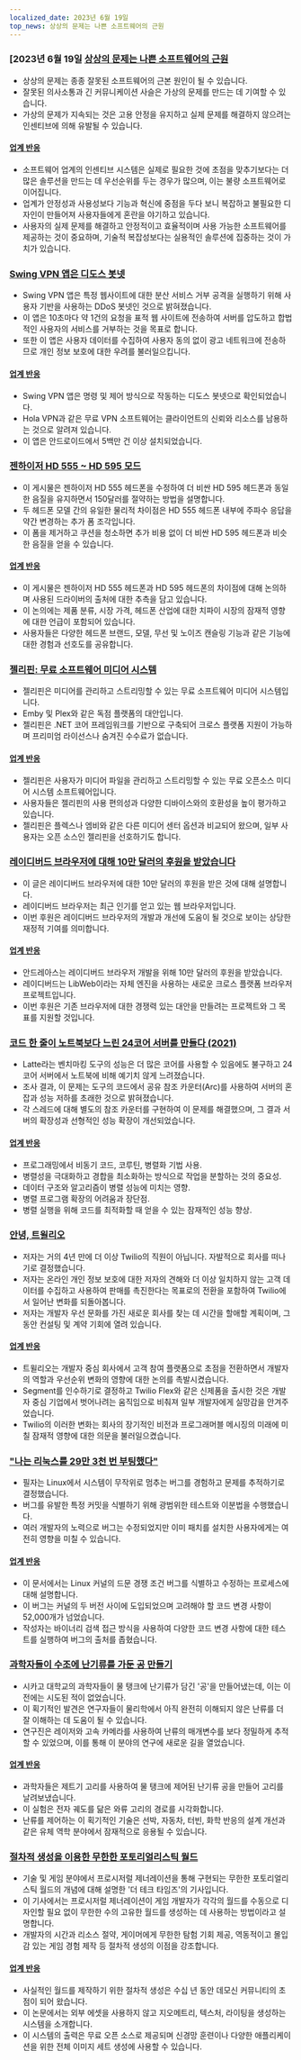 ```yaml
---
localized_date: 2023년 6월 19일
top_news: 상상의 문제는 나쁜 소프트웨어의 근원
---
```




<CallToAction />

<Steps>

### [2023년 6월 19일 [상상의 문제는 나쁜 소프트웨어의 근원](https://cerebralab.com/Imaginary_Problems_Are_the_Root_of_Bad_Software)

- 상상의 문제는 종종 잘못된 소프트웨어의 근본 원인이 될 수 있습니다.
- 잘못된 의사소통과 긴 커뮤니케이션 사슬은 가상의 문제를 만드는 데 기여할 수 있습니다.
- 가상의 문제가 지속되는 것은 고용 안정을 유지하고 실제 문제를 해결하지 않으려는 인센티브에 의해 유발될 수 있습니다.

#### [업계 반응](http://news.ycombinator.com/item?id=36380711)

- 소프트웨어 업계의 인센티브 시스템은 실제로 필요한 것에 초점을 맞추기보다는 더 많은 솔루션을 만드는 데 우선순위를 두는 경우가 많으며, 이는 불량 소프트웨어로 이어집니다.
- 업계가 안정성과 사용성보다 기능과 혁신에 중점을 두다 보니 복잡하고 불필요한 디자인이 만들어져 사용자들에게 혼란을 야기하고 있습니다.
- 사용자의 실제 문제를 해결하고 안정적이고 효율적이며 사용 가능한 소프트웨어를 제공하는 것이 중요하며, 기술적 복잡성보다는 실용적인 솔루션에 집중하는 것이 가치가 있습니다.

### [Swing VPN 앱은 디도스 봇넷](https://lecromee.github.io/posts/swing_vpn_ddosing_sites/)

- Swing VPN 앱은 특정 웹사이트에 대한 분산 서비스 거부 공격을 실행하기 위해 사용자 기반을 사용하는 DDoS 봇넷인 것으로 밝혀졌습니다.
- 이 앱은 10초마다 약 1건의 요청을 표적 웹 사이트에 전송하여 서버를 압도하고 합법적인 사용자의 서비스를 거부하는 것을 목표로 합니다.
- 또한 이 앱은 사용자 데이터를 수집하여 사용자 동의 없이 광고 네트워크에 전송하므로 개인 정보 보호에 대한 우려를 불러일으킵니다.

#### [업계 반응](http://news.ycombinator.com/item?id=36382700)

- Swing VPN 앱은 명령 및 제어 방식으로 작동하는 디도스 봇넷으로 확인되었습니다.
- Hola VPN과 같은 무료 VPN 소프트웨어는 클라이언트의 신뢰와 리소스를 남용하는 것으로 알려져 있습니다.
- 이 앱은 안드로이드에서 5백만 건 이상 설치되었습니다.

### [젠하이저 HD 555 ~ HD 595 모드](http://mikebeauchamp.com/misc/sennheiser-hd-555-to-hd-595-mod/)

- 이 게시물은 젠하이저 HD 555 헤드폰을 수정하여 더 비싼 HD 595 헤드폰과 동일한 음질을 유지하면서 150달러를 절약하는 방법을 설명합니다.
- 두 헤드폰 모델 간의 유일한 물리적 차이점은 HD 555 헤드폰 내부에 주파수 응답을 약간 변경하는 추가 폼 조각입니다.
- 이 폼을 제거하고 쿠션을 청소하면 추가 비용 없이 더 비싼 HD 595 헤드폰과 비슷한 음질을 얻을 수 있습니다.

#### [업계 반응](http://news.ycombinator.com/item?id=36377875)

- 이 게시물은 젠하이저 HD 555 헤드폰과 HD 595 헤드폰의 차이점에 대해 논의하며 사용된 드라이버의 출처에 대한 추측을 담고 있습니다.
- 이 논의에는 제품 분류, 시장 가격, 헤드폰 산업에 대한 치파이 시장의 잠재적 영향에 대한 언급이 포함되어 있습니다.
- 사용자들은 다양한 헤드폰 브랜드, 모델, 무선 및 노이즈 캔슬링 기능과 같은 기능에 대한 경험과 선호도를 공유합니다.

### [젤리핀: 무료 소프트웨어 미디어 시스템](https://github.com/jellyfin/jellyfin)

- 젤리핀은 미디어를 관리하고 스트리밍할 수 있는 무료 소프트웨어 미디어 시스템입니다.
- Emby 및 Plex와 같은 독점 플랫폼의 대안입니다.
- 젤리핀은 .NET 코어 프레임워크를 기반으로 구축되어 크로스 플랫폼 지원이 가능하며 프리미엄 라이선스나 숨겨진 수수료가 없습니다.

#### [업계 반응](http://news.ycombinator.com/item?id=36378689)

- 젤리핀은 사용자가 미디어 파일을 관리하고 스트리밍할 수 있는 무료 오픈소스 미디어 시스템 소프트웨어입니다.
- 사용자들은 젤리핀의 사용 편의성과 다양한 디바이스와의 호환성을 높이 평가하고 있습니다.
- 젤리핀은 플렉스나 엠비와 같은 다른 미디어 센터 옵션과 비교되어 왔으며, 일부 사용자는 오픈 소스인 젤리핀을 선호하기도 합니다.

### [레이디버드 브라우저에 대해 10만 달러의 후원을 받았습니다](https://twitter.com/awesomekling/status/1670298370550779905)

- 이 글은 레이디버드 브라우저에 대한 10만 달러의 후원을 받은 것에 대해 설명합니다.
- 레이디버드 브라우저는 최근 인기를 얻고 있는 웹 브라우저입니다.
- 이번 후원은 레이디버드 브라우저의 개발과 개선에 도움이 될 것으로 보이는 상당한 재정적 기여를 의미합니다.

#### [업계 반응](http://news.ycombinator.com/item?id=36377805)

- 안드레아스는 레이디버드 브라우저 개발을 위해 10만 달러의 후원을 받았습니다.
- 레이디버드는 LibWeb이라는 자체 엔진을 사용하는 새로운 크로스 플랫폼 브라우저 프로젝트입니다.
- 이번 후원은 기존 브라우저에 대한 경쟁력 있는 대안을 만들려는 프로젝트와 그 목표를 지원할 것입니다.

### [코드 한 줄이 노트북보다 느린 24코어 서버를 만들다 (2021)](https://pkolaczk.github.io/server-slower-than-a-laptop/)

- Latte라는 벤치마킹 도구의 성능은 더 많은 코어를 사용할 수 있음에도 불구하고 24코어 서버에서 노트북에 비해 예기치 않게 느려졌습니다.
- 조사 결과, 이 문제는 도구의 코드에서 공유 참조 카운터(Arc)를 사용하여 서버의 혼잡과 성능 저하를 초래한 것으로 밝혀졌습니다.
- 각 스레드에 대해 별도의 참조 카운터를 구현하여 이 문제를 해결했으며, 그 결과 서버의 확장성과 선형적인 성능 확장이 개선되었습니다.

#### [업계 반응](http://news.ycombinator.com/item?id=36376669)

- 프로그래밍에서 비동기 코드, 코루틴, 병렬화 기법 사용.
- 병렬성을 극대화하고 경합을 최소화하는 방식으로 작업을 분할하는 것의 중요성.
- 데이터 구조와 알고리즘이 병렬 성능에 미치는 영향.
- 병렬 프로그램 확장의 어려움과 장단점.
- 병렬 실행을 위해 코드를 최적화할 때 얻을 수 있는 잠재적인 성능 향상.

### [안녕, 트윌리오](https://blog.miguelgrinberg.com/post/goodbye-twilio)

- 저자는 거의 4년 만에 더 이상 Twilio의 직원이 아닙니다. 자발적으로 회사를 떠나기로 결정했습니다.
- 저자는 온라인 개인 정보 보호에 대한 저자의 견해와 더 이상 일치하지 않는 고객 데이터를 수집하고 사용하여 판매를 촉진한다는 목표로의 전환을 포함하여 Twilio에서 일어난 변화를 되돌아봅니다.
- 저자는 개발자 우선 문화를 가진 새로운 회사를 찾는 데 시간을 할애할 계획이며, 그 동안 컨설팅 및 계약 기회에 열려 있습니다.

#### [업계 반응](http://news.ycombinator.com/item?id=36382361)

- 트윌리오는 개발자 중심 회사에서 고객 참여 플랫폼으로 초점을 전환하면서 개발자의 역할과 우선순위 변화의 영향에 대한 논의를 촉발시켰습니다.
- Segment를 인수하기로 결정하고 Twilio Flex와 같은 신제품을 출시한 것은 개발자 중심 기업에서 벗어나려는 움직임으로 비춰져 일부 개발자에게 실망감을 안겨주었습니다.
- Twilio의 이러한 변화는 회사의 장기적인 비전과 프로그래머블 메시징의 미래에 미칠 잠재적 영향에 대한 의문을 불러일으켰습니다.

### ["나는 리눅스를 29만 3천 번 부팅했다"](https://rwmj.wordpress.com/2023/06/18/follow-up-to-i-booted-linux-292612-times/)

- 필자는 Linux에서 시스템이 무작위로 멈추는 버그를 경험하고 문제를 추적하기로 결정했습니다.
- 버그를 유발한 특정 커밋을 식별하기 위해 광범위한 테스트와 이분법을 수행했습니다.
- 여러 개발자의 노력으로 버그는 수정되었지만 이미 패치를 설치한 사용자에게는 여전히 영향을 미칠 수 있습니다.

#### [업계 반응](http://news.ycombinator.com/item?id=36379615)

- 이 문서에서는 Linux 커널의 드문 경쟁 조건 버그를 식별하고 수정하는 프로세스에 대해 설명합니다.
- 이 버그는 커널의 두 버전 사이에 도입되었으며 고려해야 할 코드 변경 사항이 52,000개가 넘었습니다.
- 작성자는 바이너리 검색 접근 방식을 사용하여 다양한 코드 변경 사항에 대한 테스트를 실행하여 버그의 출처를 좁혔습니다.

### [과학자들이 수조에 난기류를 가둔 공 만들기](https://news.uchicago.edu/story/tempest-teacup-uchicago-physicists-make-breakthrough-creating-turbulence)

- 시카고 대학교의 과학자들이 물 탱크에 난기류가 담긴 '공'을 만들어냈는데, 이는 이전에는 시도된 적이 없었습니다.
- 이 획기적인 발견은 연구자들이 물리학에서 아직 완전히 이해되지 않은 난류를 더 잘 이해하는 데 도움이 될 수 있습니다.
- 연구진은 레이저와 고속 카메라를 사용하여 난류의 매개변수를 보다 정밀하게 추적할 수 있었으며, 이를 통해 이 분야의 연구에 새로운 길을 열었습니다.

#### [업계 반응](http://news.ycombinator.com/item?id=36376875)

- 과학자들은 제트기 고리를 사용하여 물 탱크에 제어된 난기류 공을 만들어 고리를 날려보냈습니다.
- 이 실험은 전자 궤도를 닮은 와류 고리의 경로를 시각화합니다.
- 난류를 제어하는 이 획기적인 기술은 선박, 자동차, 터빈, 화학 반응의 설계 개선과 같은 유체 역학 분야에서 잠재적으로 응용될 수 있습니다.

### [절차적 생성을 이용한 무한한 포토리얼리스틱 월드](https://arxiv.org/abs/2306.09310)

- 기술 및 게임 분야에서 프로시저럴 제너레이션을 통해 구현되는 무한한 포토리얼리스틱 월드의 개념에 대해 설명한 '더 테크 타임즈'의 기사입니다.
- 이 기사에서는 프로시저럴 제너레이션이 게임 개발자가 각각의 월드를 수동으로 디자인할 필요 없이 무한한 수의 고유한 월드를 생성하는 데 사용하는 방법이라고 설명합니다.
- 개발자의 시간과 리소스 절약, 게이머에게 무한한 탐험 기회 제공, 역동적이고 몰입감 있는 게임 경험 제작 등 절차적 생성의 이점을 강조합니다.

#### [업계 반응](http://news.ycombinator.com/item?id=36376071)

- 사실적인 월드를 제작하기 위한 절차적 생성은 수십 년 동안 데모신 커뮤니티의 초점이 되어 왔습니다.
- 이 논문에서는 외부 에셋을 사용하지 않고 지오메트리, 텍스처, 라이팅을 생성하는 시스템을 소개합니다.
- 이 시스템의 출력은 무료 오픈 소스로 제공되며 신경망 훈련이나 다양한 애플리케이션을 위한 전체 이미지 세트 생성에 사용할 수 있습니다.

</Steps>

